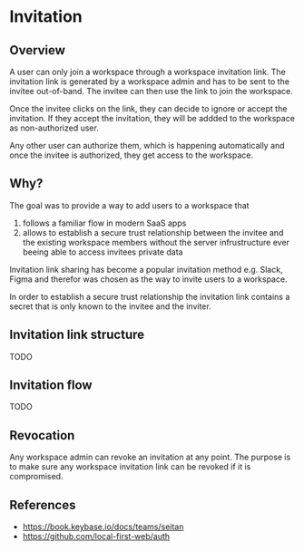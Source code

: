# Invitation

## Overview

A user can only join a workspace through a workspace invitation link. The invitation link is generated by a workspace admin and has to be sent to the invitee out-of-band. The invitee can then use the link to join the workspace.

Once the invitee clicks on the link, they can decide to ignore or accept the invitation. If they accept the invitation, they will be addded to the workspace as non-authorized user.

Any other user can authorize them, which is happening automatically and once the invitee is authorized, they get access to the workspace.

## Why?

The goal was to provide a way to add users to a workspace that

1. follows a familiar flow in modern SaaS apps
2. allows to establish a secure trust relationship between the invitee and the existing workspace members without the server infrustructure ever beeing able to access invitees private data

Invitation link sharing has become a popular invitation method e.g. Slack, Figma and therefor was chosen as the way to invite users to a workspace.

In order to establish a secure trust relationship the invitation link contains a secret that is only known to the invitee and the inviter.

## Invitation link structure

TODO

## Invitation flow

TODO

## Revocation

Any workspace admin can revoke an invitation at any point. The purpose is to make sure any workspace invitation link can be revoked if it is compromised.

## References

- https://book.keybase.io/docs/teams/seitan
- https://github.com/local-first-web/auth
